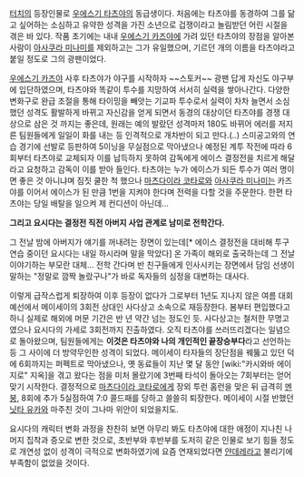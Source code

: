 [[터치]]의 등장인물로 [[우에스기 타츠야]]의 동급생이다. 처음에는 타츠야를 동경하여 그를 닮고 싶어하는 소심하고 유약한 성격을 가진 소년으로 겁쟁이라고 놀림받던 어린 시절을 겪은 바 있다. 작품 초기에는 내내 [[우에스기 카즈야]]에 가려 있던 타츠야의 장점을 알아본 사람이 [[아사쿠라 미나미]]를 제외하고는 그가 유일했으며, 기르던 개의 이름을 타츠야라고 붙일 정도로 그의 광팬이었다.

[[우에스기 카즈야]] 사후 타츠야가 야구를 시작하자 ~~스토커~~ 광팬 답게 자신도 야구부에 입단하였으며, 타츠야와 똑같이 투수를 지망하여 서서히 실력을 쌓아나간다. 다양한 변화구로 완급 조절을 통해 타이밍을 빼앗는 기교파 투수로서 실력이 차차 늘면서 소심했던 성격도 활발하게 바뀌고 자신감을 얻게 되면서 동경의 대상이던 타츠야를 경쟁 대상으로 삼은 것 까지는 좋은데, 원래는 예의 발랐던 성격마저 180도 바뀌어 에러를 저지른 팀원들에게 일일이 화를 내는 등 인격적으로 개차반이 되고 만다.(..) 스미공고와의 연습 경기에 선발로 등판하여 5이닝을 무실점으로 막아냈으나 예정된 계투 작전에 따라 6회부터 타츠야로 교체되자 이를 납득하지 못하여 감독에게 에이스 결정전을 치르게 해달라고 요청하고 감독이 이를 받아 들인다. 타츠야는 누가 에이스가 되든 투수가 여러 명이면 좋은 것 아니냐며 짐짓 쿨한 척 했으나 [[마츠다이라 코타로]]와 [[아사쿠라 미나미]]는 카즈야를 이어서 에이스가 된 만큼 1번을 지켜야 한다며 전력을 다할 것을 주문한다. 한편 타츠야는 당일 배탈을 일으켜 제 컨디션이 아닌데...



'''그리고 요시다는 결정전 직전 아버지 사업 관계로 남미로 전학간다.'''


그 전날 밤에 아버지가 얘기를 꺼내려는 장면이 있는데[* 에이스 결정전을 대비해 투구 연습 중이던 요시다는 내일 하시라며 말을 막았다] 온 가족이 해외로 출국하는데 그 전날 이야기하는 부모란 대체...
전학 간다며 반 친구들에게 인사시키는 장면에서 담임 선생이 말하는 "정말로 깜짝 놀랐구나"가 바로 독자들의 심정을 대변하는 대사다.

이렇게 급작스럽게 퇴장하여 이후 등장이 없다가 그로부터 1년도 지나지 않은 여름 대회 예선에서 메이세이의 3회전 상대인 사다상고 소속으로 재등장한다. 봄부터 편입했다고 하니 실제로 해외에 머문 기간은 반 년 약간 넘는 정도인 듯. 사다상고는 철저한 무명고였으나 요시다의 가세로 3회전까지 진출하였다. 오직 타츠야를 쓰러뜨리겠다는 일념으로 돌아왔으며, 팀원들에게는 '''이것은 타츠야와 나의 개인적인 끝장승부다'''라고 선언하는 등 그 사이에 더 방약무인한 성격이 되었다. 메이세이 타자들의 장단점을 꿰뚫고 있던 덕에 6회까지는 퍼펙트로 막아냈으나, 옛 동료들이 지난 몇 달 동안 [wiki:"카시와바 에이지로" 지옥]을 겪고 왔다는 점을 미처 몰랐기에 3번째 타석이 돌아오는 7회부터는 얻어맞기 시작한다. 결정적으로 [[마츠다이라 코타로]]에게 장외 투런 홈런을 맞은 뒤 급격히 [[멘붕]], 8회에 추가 5실점하여 7:0 콜드패를 당하고 쓸쓸히 퇴장한다. 메이세이 시절 반했던 [[닛타 유카]]와 마주친 것이 그나마 위안이 되었을지도.

요시다의 캐릭터 변화 과정을 찬찬히 보면 아무리 봐도 타츠야에 대한 애정이 지나친 나머지 집착과 증오로 변한 것으로, 초반부와 후반부를 도저히 같은 인물로 보기 힘들 정도로 개연성 없이 성격이 극적으로 변화하였기에 요즘 연재되었다면 [[얀데레]]라고 불리기에 부족함이 없었을 것이다.
